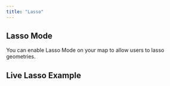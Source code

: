 ```yaml
---
title: "Lasso"
---
```


## Lasso Mode

You can enable Lasso Mode on your map to allow users to lasso geometries.

<!-- Add detailed documentation and code examples for Lasso Mode here -->

## Live Lasso Example

<BrowserOnlyGmMap gmOptions={editLassoOptions} />
